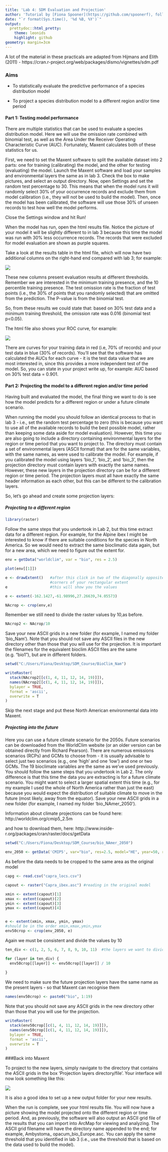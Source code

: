 ```yaml
---
title: 'Lab 4: SDM Evaluation and Projection'
author: 'Tutorial by [Fiona Spooner](https://github.com/spoonerf), following tutorials by Richard Pearson for [courses at UCL](https://www.ucl.ac.uk/lifesciences-faculty-php/courses/viewcourse.php?coursecode=BIOL0032)'
date: "`r format(Sys.time(), '%d %B, %Y')`"
output: 
  prettydoc::html_pretty:
    theme: leonids
    highlight: github
geometry: margin=3cm
---
```


A lot of the material in these practicals are adapted from Hijmans and Elith (2011) - https://cran.r-project.org/web/packages/dismo/vignettes/sdm.pdf


### Aims

* To statistically evaluate the predictive performance of a species distribution model

* To project a species distribution model to a different region and/or time period


#### Part 1: Testing model performance

There are multiple statistics that can be used to evaluate a species distribution model. Here we will use the omission rate combined with binomial test, as well as the Area Under the Receiver Operating Characteristic Curve (AUC). Fortunately, Maxent calculates both of these statistics for us.

First, we need to set the Maxent software to split the available dataset into 2 parts: one for training (calibrating) the model, and the other for testing (evaluating) the model. Launch the Maxent software and load your samples and environmental layers the same as in lab 3. Check the box to make pictures, and select an output directory. Now, open Settings and set the random test percentage to 30. This means that when the model runs it will randomly select 30% of your occurrence records and exclude them from model calibration (i.e., they will not be used to build the model). Then, once the model has been calibrated, the software will use those 30% of unseen records to test how well the model performs.

Close the Settings window and hit Run!

When the model has run, open the html results file. Notice the picture of your model it will be slightly different to in lab 3 because this time the model was run with 30% less occurrence records. The records that were excluded for model evaluation are shown as purple squares.

Take a look at the results table in the html file, which will now have two additional columns on the right-hand end compared with lab 3; for example:


![](C:/Users/Fiona/Documents/PhD/SDM_Course\maxent_pic_lab4.png)


These new columns present evaluation results at different thresholds. Remember we are interested in the minimum training presence, and the 10 percentile training presence. The test omission rate is the fraction of test points (i.e., the 30% of points that you randomly selected) that are omitted from the prediction. The P-value is from the binomial test.

So, from these results we could state that: based on 30% test data and a minimum training threshold, the omission rate was 0.016 (binomial test p<0.05).

The html file also shows your ROC curve, for example:

![](C:/Users/Fiona/Documents/PhD/SDM_Course/maxent_pic_lab4b.png)

There are curves for your training data in red (i.e, 70% of records) and your test data in blue (30% of records). You'll see that the software has calculated the AUCs for each curve - it is the test data value that we are most interested in, since this provides a more independent test of the model. So, you can state in your project write up, for example: AUC based on 30% test data = 0.901.


#### Part 2: Projecting the model to a different region and/or time period


Having built and evaluated the model, the final thing we want to do is see how the model predicts for a different region or under a future climate scenario.

When running the model you should follow an identical process to that in lab 3 - i.e., set the random test percentage to zero (this is because you want to use all of the available records to build the best possible model, rather than keeping some data aside for model evaluation). However, this time you are also going to include a directory containing environmental layers for the region or time period that you want to project to. The directory must contain a set of environmental layers (ASCII format) that are for the same variables, with the same names, as were used to calibrate the model. For example, if you calibrated the model using layers 'bio_1', 'bio_2', and 'bio_3', then the projection directory must contain layers with exactly the same names. However, these new layers in the projection directory can be for a different region or time period. The projection layers must all have exactly the same header information as each other, but this can be different to the calibration layers.

So, let's go ahead and create some projection layers:

##### Projecting to a different region


```r
library(raster)
```

Follow the same steps that you undertook in Lab 2, but this time extract data for a different region. For example, for the Alpine ibex I might be interested to know if there are suitable conditions for the species in North America. So we would need to extract the same bioclimatic data again, but for a new area, which we need to figure out the extent for. 

```r


env = getData("worldclim", var = "bio", res = 2.5)

plot(env[[1]])
```

```r
e <- drawExtent()   #after this click in two of the diagonally opposite 
                    #corners of your rectangular extent
e                   #this will show you the values
```

```r
e <- extent(-162.1427,-61.98996,27.26639,74.05573)

```

```r
NAcrop <- crop(env,e)
```

Remember we still need to divide the raster values by 10,as before.
```r

NAcrop2 <- NAcrop/10
```


Save your new ASCII grids in a new folder (for example, I named my folder 'bio_Nam'). Note that you should not save any ASCII files in the new directory other than those that you will use for the projection. It is important the filenames for the equivalent bioclim ASCII files are the same (e.g. "bio1"), but are in different folders. 

```r

setwd("C:/Users/Fiona/Desktop/SDM_Course/BioClim_Nam")

```

```r
writeRaster(
  stack(NAcrop2[[c(1, 4, 11, 12, 14, 19)]]),
  names(NAcrop2[[c(1, 4, 11, 12, 14, 19)]]),
  bylayer = TRUE,
  format = 'ascii',
  overwrite = T
)

```

Skip the next stage and put these North American environmental data into Maxent.


##### Projecting into the future


Here you can use a future climate scenario for the 2050s. Future scenarios can be downloaded from the WorldClim website (or an older version can be obtained directly from Richard Pearson). There are numerous emissions scenarios (RCPs) and GCMs to choose from - it is usually advisable to select just two scenarios (e.g., one 'high' and one 'low') and one or two GCMs. The 19 bioclimate variables are the same as we've used previously. You should follow the same steps that you undertook in Lab 2. The only difference is that this time the data you are extracting is for a future climate scenario. You might want to select a larger spatial extent this time (e.g., for my example I used the whole of North America rather than just the east) because you would expect the distribution of suitable climate to move in the future (most likely, away from the equator). Save your new ASCII grids in a new folder (for example, I named my folder 'bio_NAmer_2050'). 

Information about climate projections can be found here:  http://worldclim.org/cmip5_2.5m

and how to download them, here: http://www.inside-r.org/packages/cran/raster/docs/getData

```r
setwd("C:/Users/Fiona/Desktop/SDM_Course/bio_NAmer_2050")
```

```r
env_2050 <- getData('CMIP5', var="bio", res=2.5, model="HE", year=50, rcp=85)

```

As before the data needs to be cropped to the same area as the original model

```r
capg <- read.csv("capra_locs.csv")
```


```r
capout <- raster("Capra_ibex.asc") #reading in the original model

xmin <- extent(capout)[1]
xmax <- extent(capout)[2]
ymin <- extent(capout)[3]
ymax <- extent(capout)[4]


e <- extent(xmin, xmax, ymin, ymax)
#should be in the order xmin,xmax,ymin,ymax
env50crop <- crop(env_2050, e)

```

Again we must be consistent and divide the values by 10

```r
ten_div <- c(1, 2, 5, 6, 7, 8, 9, 10, 11)  #the layers we want to divide by ten

for (layer in ten_div) {
  env50crop[[layer]] <- env50crop[[layer]] / 10
  
}


```

We need to make sure the future projection layers have the same name as the present layers - so that Maxent can recognise them
```r
names(env50crop) <- paste0("bio", 1:19)

```

Note that you should not save any ASCII grids in the new directory other than those that you will use for the projection.

```r


writeRaster(
  stack(env50crop[[c(1, 4, 11, 12, 14, 19)]]),
  names(env50crop[[c(1, 4, 11, 12, 14, 19)]]),
  bylayer = TRUE,
  format = 'ascii',
  overwrite = T
)

```


###Back into Maxent

To project to the new layers, simply navigate to the directory that contains the ASCII grids in the box 'Projection layers directory/file'. Your interface will now look something like this:


![](C:/Users/Fiona/Documents/PhD/SDM_Course/future.png)


It is also a good idea to set up a new output folder for your new results.


When the run is complete, see your html results file. You will now have a picture showing the model projected onto the different region or time period. And, as previously, the software will also output an ASCII grid file of the results that you can import into ArcMap for viewing and analyzing. The ASCII grid filename will have the directory name appended to the end; for example, Ambystoma_ opacum_bio_Europe.asc. You can apply the same threshold that you identified in lab 3 (i.e., use the threshold that is based on the data used to build the model).





